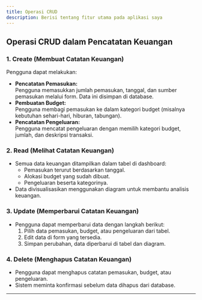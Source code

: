 ```yaml
---
title: Operasi CRUD
description: Berisi tentang fitur utama pada aplikasi saya
---
```


## Operasi CRUD dalam Pencatatan Keuangan

### 1. Create (Membuat Catatan Keuangan)
Pengguna dapat melakukan:
- **Pencatatan Pemasukan:**  
  Pengguna memasukkan jumlah pemasukan, tanggal, dan sumber pemasukan melalui form. Data ini disimpan di database.  
- **Pembuatan Budget:**  
  Pengguna membagi pemasukan ke dalam kategori budget (misalnya kebutuhan sehari-hari, hiburan, tabungan).  
- **Pencatatan Pengeluaran:**  
  Pengguna mencatat pengeluaran dengan memilih kategori budget, jumlah, dan deskripsi transaksi.  

### 2. Read (Melihat Catatan Keuangan)
- Semua data keuangan ditampilkan dalam tabel di dashboard:
  - Pemasukan terurut berdasarkan tanggal.
  - Alokasi budget yang sudah dibuat.
  - Pengeluaran beserta kategorinya.
- Data divisualisasikan menggunakan diagram untuk membantu analisis keuangan.

### 3. Update (Memperbarui Catatan Keuangan)
- Pengguna dapat memperbarui data dengan langkah berikut:
  1. Pilih data pemasukan, budget, atau pengeluaran dari tabel.
  2. Edit data di form yang tersedia.
  3. Simpan perubahan, data diperbarui di tabel dan diagram.

### 4. Delete (Menghapus Catatan Keuangan)
- Pengguna dapat menghapus catatan pemasukan, budget, atau pengeluaran.
- Sistem meminta konfirmasi sebelum data dihapus dari database.

---